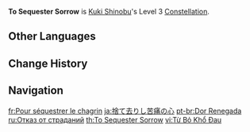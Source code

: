 {{Constellation Infobox
|image       = Constellation To Sequester Sorrow.png
|description = Increases the Level of [[Sanctifying Ring]] by 3.<br>Maximum upgrade level is 15.
|level       = 3
|character   = Kuki Shinobu
|utility1    = Talent Level Increase
|utility2    = Elemental Skill Level Increase
|scale_att1  = 
}}
'''To Sequester Sorrow''' is [[Kuki Shinobu]]'s Level 3 [[Constellation]].

==Other Languages==
{{Other Languages
|en      = To Sequester Sorrow
|zhs     = 割舍痛苦之心
|zhs_rm  = Gēshě Tòngkǔ zhī Xīn
|zht     = 割捨痛苦之心
|zht_rm  = Gēshě Tòngkǔ zhī Xīn
|zh_tl   = Forsake Mind of Suffering
|ja      = 捨て去りし苦痛の心
|ja_rm   = Sutesarishi Kutsuu no Kokoro
|ja_tl   = Abandoned Mind of Suffering
|ko      = 고통을 떨쳐내는 마음
|ko_rm   = Gotong-eul Tteolchyeonaeneun Maeum
|ko_tl   = Mind that Shrugs Off Pain
|es      = Reniego del sufrimiento
|es_tl   = Denial of Suffering
|fr      = Pour séquestrer le chagrin
|fr_tl   = To Sequester Sorrow
|ru      = Отказ от страданий
|ru_tl   = Rejection of Suffering
|th      = To Sequester Sorrow
|vi      = Từ Bỏ Khổ Đau
|vi_tl   = 
|de      = Verzicht auf Empfindlichkeit
|de_tl   = Renunciation of Sensitivity
|id      = To Sequester Sorrow
|pt      = Dor Renegada
|pt_tl   = 
|tr      = Kederi Göm
|tr_tl   = Bury the Sorrow
|it      = Dolore reciso
|it_tl   = Severed Sorrow
}}

==Change History==
{{Change History|2.7}}

==Navigation==
{{Talent Navbox|Kuki Shinobu}}

[[fr:Pour séquestrer le chagrin]]
[[ja:捨て去りし苦痛の心]]
[[pt-br:Dor Renegada]]
[[ru:Отказ от страданий]]
[[th:To Sequester Sorrow]]
[[vi:Từ Bỏ Khổ Đau]]